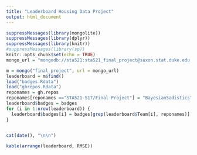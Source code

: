 ```yaml
---
title: "Leaderboard Housing Data Project"
output: html_document
---
```


```r
suppressMessages(library(mongolite))
suppressMessages(library(dplyr))
suppressMessages(library(knitr))
#suppressMessages(library(sp))
knitr::opts_chunk$set(echo = TRUE)
mongo_url = "mongodb://sta521:sta521_final_project@saxon.stat.duke.edu:52123/sta521"

```

```r
m = mongo("final_project", url = mongo_url)
leaderboard = m$find()
load("badges.Rdata")
load("ghrepos.Rdata")
reponames = gh.repos
reponames[reponames =="STA521-S17/Final-Project"] = "BayesianSadistics"
leaderboard$badges = badges
for (i in 1:nrow(leaderboard)) {
  leaderboard$badges[i] = badges[grep(leaderboard$Team[i], reponames)]
}
  
```

```r
cat(date(), "\n\n")
```


```r
kable(arrange(leaderboard, RMSE))
```


